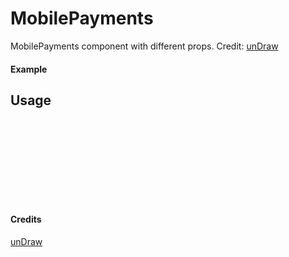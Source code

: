 
<Meta of={MobilePayments} title="unDraw/MobilePayments" />

# MobilePayments

MobilePayments component with different props.
Credit: [unDraw](https://undraw.co/illustrations)

#### Example

<Canvas of={MobilePayments.Primary} />

## Usage

```ts
import { MobilePayments } from "yadl-ui";

const Example = () => {
  return (
      <MobilePayments />
  );
};

export default Example;
```

#### Credits
[unDraw](https://undraw.co/illustrations)
